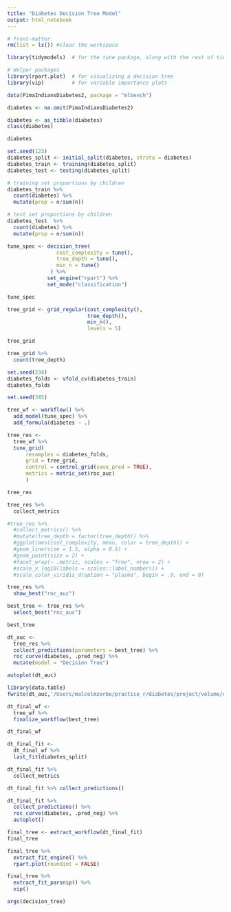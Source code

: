 ```yaml
---
title: "Diabetes Decision Tree Model"
output: html_notebook
---
```


```r
# front-matter
rm(list = ls()) #clear the workspace

library(tidymodels)  # for the tune package, along with the rest of tidymodels

# Helper packages
library(rpart.plot)  # for visualizing a decision tree
library(vip)         # for variable importance plots
```

```r
data(PimaIndiansDiabetes2, package = "mlbench")

diabetes <- na.omit(PimaIndiansDiabetes2)

diabetes <- as_tibble(diabetes)
class(diabetes)

diabetes
```

```r
set.seed(123)
diabetes_split <- initial_split(diabetes, strata = diabetes)
diabetes_train <- training(diabetes_split)
diabetes_test <- testing(diabetes_split)
```

```r
# training set proportions by children
diabetes_train %>% 
  count(diabetes) %>% 
  mutate(prop = n/sum(n))

# test set proportions by children
diabetes_test  %>% 
  count(diabetes) %>% 
  mutate(prop = n/sum(n))
```

```r
tune_spec <- decision_tree(
                cost_complexity = tune(),
                tree_depth = tune(),
                min_n = tune()
              ) %>%
             set_engine("rpart") %>%
             set_mode("classification")

tune_spec
```

```r
tree_grid <- grid_regular(cost_complexity(),
                          tree_depth(),
                          min_n(),
                          levels = 5)

tree_grid
```

```r
tree_grid %>%
  count(tree_depth)
```

```r
set.seed(234)
diabetes_folds <- vfold_cv(diabetes_train)
diabetes_folds
```

```r
set.seed(345)

tree_wf <- workflow() %>%
  add_model(tune_spec) %>%
  add_formula(diabetes ~ .)

tree_res <-
  tree_wf %>%
  tune_grid(
      resamples = diabetes_folds,
      grid = tree_grid,
      control = control_grid(save_pred = TRUE),
      metrics = metric_set(roc_auc)
      )

tree_res
```

```r
tree_res %>%
  collect_metrics
```

```r
#tree_res %>%
  #collect_metrics() %>%
  #mutate(tree_depth = factor(tree_depth)) %>%
  #ggplot(aes(cost_complexity, mean, color = tree_depth)) +
  #geom_line(size = 1.5, alpha = 0.6) +
  #geom_point(size = 2) +
  #facet_wrap(~ .metric, scales = "free", nrow = 2) +
  #scale_x_log10(labels = scales::label_number()) +
  #scale_color_viridis_d(option = "plasma", begin = .9, end = 0)
```

```r
tree_res %>%
  show_best("roc_auc")
```

```r
best_tree <- tree_res %>%
  select_best("roc_auc")

best_tree
```
```r
dt_auc <-
  tree_res %>%
  collect_predictions(parameters = best_tree) %>%
  roc_curve(diabetes, .pred_neg) %>%
  mutate(model = "Decision Tree")

autoplot(dt_auc)

library(data.table)
fwrite(dt_auc,'/Users/malcolmzerbe/practice_r/diabetes/project/volume/data/processed/dt_auc.csv')
```

```r
dt_final_wf <-
  tree_wf %>%
  finalize_workflow(best_tree)

dt_final_wf
```

```r
dt_final_fit <-
  dt_final_wf %>%
  last_fit(diabetes_split)

dt_final_fit %>%
  collect_metrics

dt_final_fit %>% collect_predictions()
```

```r
dt_final_fit %>%
  collect_predictions() %>%
  roc_curve(diabetes, .pred_neg) %>%
  autoplot()
```

```r
final_tree <- extract_workflow(dt_final_fit)
final_tree
```

```r
final_tree %>%
  extract_fit_engine() %>%
  rpart.plot(roundint = FALSE)
```

```r
final_tree %>%
  extract_fit_parsnip() %>%
  vip()
```

```r
args(decision_tree)
```

